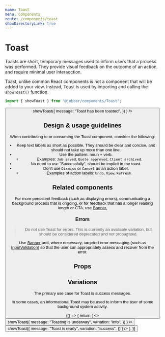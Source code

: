 ```yaml
---
name: Toast
menu: Components
route: /components/toast
showDirectoryLink: true
---
```



# Toast

<ComponentStatus stage="ready" responsive="no" accessible="no" />

Toasts are short, temporary messages used to inform users that a process was
performed. They provide visual feedback on the outcome of an action, and require
minimal user interacction.

Toast, unlike common React components is not a component that will be added to
your view. Instead, Toast is used by importing and calling the `showToast()`
function.

```ts
import { showToast } from "@jobber/components/Toast";
```

<Playground>
  <Button
    label="show toast"
    onClick={() =>
      showToast({
        message: "Toast has been toasted",
      })
    }
  />
</Playground>

## Design & usage guidelines

When contributing to or consuming the Toast component, consider the following:

- Keep text labels as short as possible. They should be clear and concise, and
  should not take up more than one line.
- Use the pattern: noun + verb.
  - Examples: `Job saved`, `Quote approved`, `Client archived`.
- No need to use "Successfully", should be implicit in the toast.
- Don't use `Dismiss` or `Cancel` as an action label.
  - Examples of action labels: `Undo`, `View`, `Refresh`.

## Related components

For more persistent feedback (such as displaying errors), communicating a
background process that is ongoing, or for feedback that has a longer reading
length or CTA, use [Banner.](banner)

### Errors

> Do not use Toast for errors. This is currently an available variation, but
> should be considered deprecated and not propagated.

Use [Banner](banner) and, where necessary, targeted error messaging (such as
[InputValidation](input-validation)) so that the user can appropriately assess
and recover from the error.

## Props

<Props of={Toast} />

## Variations

The primary use case for Toast is success messages.

In some cases, an informational Toast may be used to inform the user of some
background system activity.

<Playground>
  {() => {
    return (
      <>
        <Button
          label="Info Toast"
          variation="learning"
          onClick={() =>
            showToast({
              message: "Toasting is underway",
              variation: "info",
            })
          }
        />
        <Button
          label="Success Toast"
          onClick={() =>
            showToast({
              message: "Toast is ready",
              variation: "success",
            })
          }
        />
      </>
    );
  }}
</Playground>
